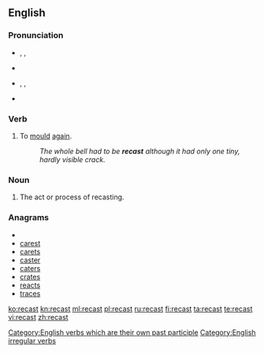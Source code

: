 ==English==

===Pronunciation===
* {{enPR|rē-käst'}}, {{IPA|/riːˈkɑːst/}}, {{SAMPA|/ri:"kA:st/}}
* {{rhymes|ɑːst}}
* {{enPR|rē-kăst'}}, {{IPA|/riːˈkæst/}}, {{SAMPA|/ri:"k{st/}}
* {{rhymes|æst}}

===Verb===
{{en-verb|recasts|recasting|recast}}

# To [[mould]] [[again]].
#: ''The whole bell had to be '''recast''' although it had only one tiny, hardly visible crack.''

===Noun===
{{en-noun}}

# The act or process of recasting.

===Anagrams===
* {{alphagram|acerst}}
* [[carest#English|carest]]
* [[carets#English|carets]]
* [[caster#English|caster]]
* [[caters#English|caters]]
* [[crates#English|crates]]
* [[reacts#English|reacts]]
* [[traces#English|traces]]

[[Category:English verbs which are their own past participle]]
[[Category:English irregular verbs]]

[[ko:recast]]
[[kn:recast]]
[[ml:recast]]
[[pl:recast]]
[[ru:recast]]
[[fi:recast]]
[[ta:recast]]
[[te:recast]]
[[vi:recast]]
[[zh:recast]]